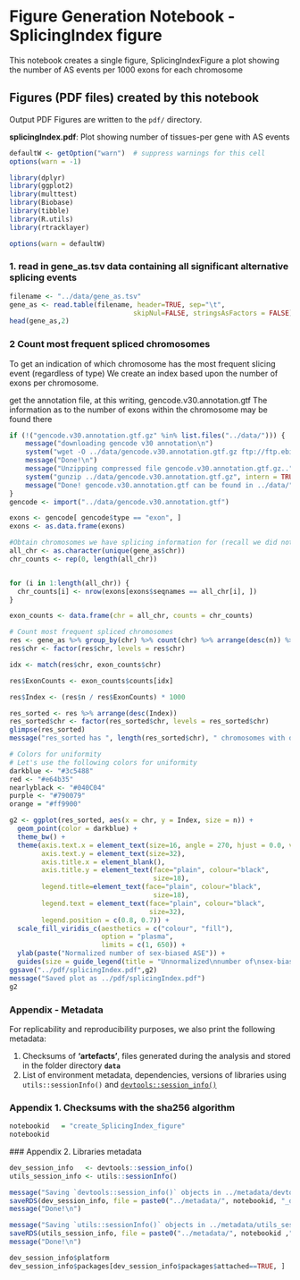 # Figure Generation Notebook - SplicingIndex figure

This notebook creates a single figure, SplicingIndexFigure a plot showing the number of AS events per 1000 exons for each chromosome

## Figures (PDF files) created by this notebook
Output PDF Figures are written to the ``pdf/`` directory.

**splicingIndex.pdf**: Plot showing number of tissues-per gene with AS events


```r
defaultW <- getOption("warn")  # suppress warnings for this cell
options(warn = -1) 

library(dplyr)
library(ggplot2)
library(multtest)
library(Biobase)
library(tibble)
library(R.utils)
library(rtracklayer)

options(warn = defaultW)
```

### 1. read in gene_as.tsv data containing all significant alternative splicing events

```r
filename <- "../data/gene_as.tsv"
gene_as <- read.table(filename, header=TRUE, sep="\t",
                               skipNul=FALSE, stringsAsFactors = FALSE)
head(gene_as,2)
```

### 2 Count most frequent spliced chromosomes
To get an indication of which chromosome has the most frequent slicing event (regardless of type)
We create an index based upon the number of exons per chromosome.

get the annotation file, at this writing, gencode.v30.annotation.gtf
The information as to the number of exons within the chromosome may be found there

```r
if (!("gencode.v30.annotation.gtf.gz" %in% list.files("../data/"))) {
    message("downloading gencode v30 annotation\n")
    system("wget -O ../data/gencode.v30.annotation.gtf.gz ftp://ftp.ebi.ac.uk/pub/databases/gencode/Gencode_human/release_30/gencode.v30.annotation.gtf.gz")
    message("Done!\n")
    message("Unzipping compressed file gencode.v30.annotation.gtf.gz..")
    system("gunzip ../data/gencode.v30.annotation.gtf.gz", intern = TRUE)
    message("Done! gencode.v30.annotation.gtf can be found in ../data/")
}
gencode <- import("../data/gencode.v30.annotation.gtf")
```

```r
exons <- gencode[ gencode$type == "exon", ]
exons <- as.data.frame(exons)

#Obtain chromosomes we have splicing information for (recall we did not use chr Y in our analysis)
all_chr <- as.character(unique(gene_as$chr))
chr_counts <- rep(0, length(all_chr))


for (i in 1:length(all_chr)) {
  chr_counts[i] <- nrow(exons[exons$seqnames == all_chr[i], ])
}

exon_counts <- data.frame(chr = all_chr, counts = chr_counts)

# Count most frequent spliced chromosomes
res <- gene_as %>% group_by(chr) %>% count(chr) %>% arrange(desc(n)) %>% as.data.frame()
res$chr <- factor(res$chr, levels = res$chr)

idx <- match(res$chr, exon_counts$chr)

res$ExonCounts <- exon_counts$counts[idx]

res$Index <- (res$n / res$ExonCounts) * 1000

res_sorted <- res %>% arrange(desc(Index))
res_sorted$chr <- factor(res_sorted$chr, levels = res_sorted$chr)
glimpse(res_sorted)
message("res_sorted has ", length(res_sorted$chr), " chromosomes with data about events, exons, and the splicing index")
```

```r
# Colors for uniformity
# Let's use the following colors for uniformity
darkblue <- "#3c5488"
red <- "#e64b35"
nearlyblack <- "#040C04"
purple <- "#790079"
orange = "#ff9900"
```

```r
g2 <- ggplot(res_sorted, aes(x = chr, y = Index, size = n)) +
  geom_point(color = darkblue) +
  theme_bw() +
  theme(axis.text.x = element_text(size=16, angle = 270, hjust = 0.0, vjust = 0.5),
        axis.text.y = element_text(size=32),
        axis.title.x = element_blank(),
        axis.title.y = element_text(face="plain", colour="black", 
                                    size=18),
        legend.title=element_text(face="plain", colour="black", 
                                    size=18),
        legend.text = element_text(face="plain", colour="black", 
                                   size=32),
        legend.position = c(0.8, 0.7)) +
  scale_fill_viridis_c(aesthetics = c("colour", "fill"),
                       option = "plasma",
                       limits = c(1, 650)) +
  ylab(paste("Normalized number of sex-biased ASE")) +
  guides(size = guide_legend(title = "Unnormalized\nnumber of\nsex-biased\nASE per\nchromosome"))
ggsave("../pdf/splicingIndex.pdf",g2)
message("Saved plot as ../pdf/splicingIndex.pdf")
g2
```

### Appendix - Metadata

For replicability and reproducibility purposes, we also print the following metadata:

1. Checksums of **'artefacts'**, files generated during the analysis and stored in the folder directory **`data`**
2. List of environment metadata, dependencies, versions of libraries using `utils::sessionInfo()` and [`devtools::session_info()`](https://devtools.r-lib.org/reference/session_info.html)


### Appendix 1. Checksums with the sha256 algorithm

```r
notebookid   = "create_SplicingIndex_figure"
notebookid

```

### Appendix 2. Libraries metadata

```r
dev_session_info   <- devtools::session_info()
utils_session_info <- utils::sessionInfo()

message("Saving `devtools::session_info()` objects in ../metadata/devtools_session_info.rds  ..")
saveRDS(dev_session_info, file = paste0("../metadata/", notebookid, "_devtools_session_info.rds"))
message("Done!\n")

message("Saving `utils::sessionInfo()` objects in ../metadata/utils_session_info.rds  ..")
saveRDS(utils_session_info, file = paste0("../metadata/", notebookid ,"_utils_info.rds"))
message("Done!\n")

dev_session_info$platform
dev_session_info$packages[dev_session_info$packages$attached==TRUE, ]
```

```r


```
